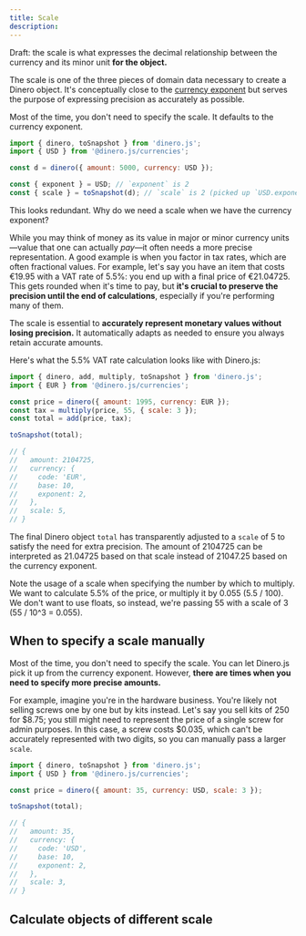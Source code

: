 ```yaml
---
title: Scale
description:
---
```


Draft: the scale is what expresses the decimal relationship between the currency and its minor unit **for the object.**

The scale is one of the three pieces of domain data necessary to create a Dinero object. It's conceptually close to the [currency exponent](https://www.notion.so/Currency-f0c9b2bc2ddd45b7b960c11f609fa229) but serves the purpose of expressing precision as accurately as possible.

Most of the time, you don't need to specify the scale. It defaults to the currency exponent.

```js
import { dinero, toSnapshot } from 'dinero.js';
import { USD } from '@dinero.js/currencies';

const d = dinero({ amount: 5000, currency: USD });

const { exponent } = USD; // `exponent` is 2
const { scale } = toSnapshot(d); // `scale` is 2 (picked up `USD.exponent`)
```

This looks redundant. Why do we need a scale when we have the currency exponent?

While you may think of money as its value in major or minor currency units—value that one can actually *pay*—it often needs a more precise representation. A good example is when you factor in tax rates, which are often fractional values. For example, let's say you have an item that costs €19.95 with a VAT rate of 5.5%: you end up with a final price of €21.04725. This gets rounded when it's time to pay, but **it's crucial to preserve the precision until the end of calculations**, especially if you're performing many of them.

The scale is essential to **accurately represent monetary values without losing precision.** It automatically adapts as needed to ensure you always retain accurate amounts.

Here's what the 5.5% VAT rate calculation looks like with Dinero.js:

```js
import { dinero, add, multiply, toSnapshot } from 'dinero.js';
import { EUR } from '@dinero.js/currencies';

const price = dinero({ amount: 1995, currency: EUR });
const tax = multiply(price, 55, { scale: 3 });
const total = add(price, tax);

toSnapshot(total);

// {
//   amount: 2104725,
//   currency: {
//     code: 'EUR',
//     base: 10,
//     exponent: 2,
//   },
//   scale: 5,
// }
```

The final Dinero object `total` has transparently adjusted to a `scale` of 5 to satisfy the need for extra precision. The amount of 2104725 can be interpreted as 21.04725 based on that scale instead of 21047.25 based on the currency exponent.

Note the usage of a scale when specifying the number by which to multiply. We want to calculate 5.5% of the price, or multiply it by 0.055 (5.5 / 100). We don't want to use floats, so instead, we're passing 55 with a scale of 3 (55 / 10^3 = 0.055).

## When to specify a scale manually

Most of the time, you don't need to specify the scale. You can let Dinero.js pick it up from the currency exponent. However, **there are times when you need to specify more precise amounts.**

For example, imagine you're in the hardware business. You're likely not selling screws one by one but by kits instead. Let's say you sell kits of 250 for $8.75; you still might need to represent the price of a single screw for admin purposes. In this case, a screw costs $0.035, which can't be accurately represented with two digits, so you can manually pass a larger `scale`.

```js
import { dinero, toSnapshot } from 'dinero.js';
import { USD } from '@dinero.js/currencies';

const price = dinero({ amount: 35, currency: USD, scale: 3 });

toSnapshot(total);

// {
//   amount: 35,
//   currency: {
//     code: 'USD',
//     base: 10,
//     exponent: 2,
//   },
//   scale: 3,
// }
```

## Calculate objects of different scale
